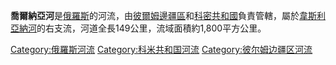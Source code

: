 '''喬爾納亞河'''是[[俄羅斯|俄羅斯]]的河流，由[[彼爾姆邊疆區|彼爾姆邊疆區]]和[[科密共和國|科密共和國]]負責管轄，屬於[[韋斯利亞納河|韋斯利亞納河]]的右支流，河道全長149公里，流域面積約1,800平方公里。

{{Russia-geo-stub}}
[[Category:俄羅斯河流|Category:俄羅斯河流]]
[[Category:科米共和国河流|Category:科米共和国河流]]
[[Category:彼尔姆边疆区河流|Category:彼尔姆边疆区河流]]